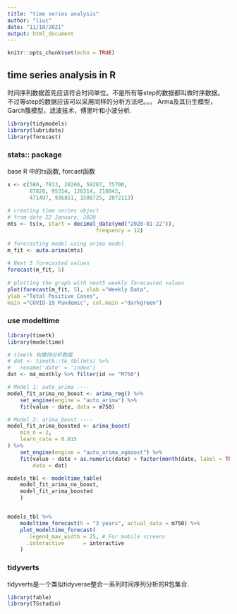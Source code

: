 ```yaml
---
title: "time series analysis"
author: "liuc"
date: "11/18/2021"
output: html_document
---
```


```r
knitr::opts_chunk$set(echo = TRUE)
```

## time series analysis in R

时间序列数据首先应该符合时间单位。不是所有等step的数据都叫做时序数据。不过等step的数据应该可以采用同样的分析方法吧。。。
Arma及其衍生模型，Garch簇模型，滤波技术，傅里叶和小波分析.

```r
library(tidymodels)
library(lubridate)
library(forecast)
```


### stats:: package
base R 中的ts函数, forcast函数

```r
x <- c(580, 7813, 28266, 59287, 75700,
       87820, 95314, 126214, 218843, 
       471497, 936851, 1508725, 2072113)
  
# creating time series object
# from date 22 January, 2020
mts <- ts(x, start = decimal_date(ymd("2020-01-22")),
                            frequency = 12)
   
# forecasting model using arima model
m_fit <- auto.arima(mts)
   
# Next 5 forecasted values
forecast(m_fit, 5)
   
# plotting the graph with next5 weekly forecasted values
plot(forecast(m_fit, 5), xlab ="Weekly Data",
ylab ="Total Positive Cases",
main ="COVID-19 Pandemic", col.main ="darkgreen")
```

### use modeltime

```r
library(timetk)
library(modeltime)
```

```r
# timetk 构建待分析数据
# dat <- timetk::tk_tbl(mts) %>%
#   rename('date' = 'index')
dat <- m4_monthly %>% filter(id == "M750")

# Model 1: auto_arima ----
model_fit_arima_no_boost <- arima_reg() %>%
    set_engine(engine = "auto_arima") %>%
    fit(value ~ date, data = m750)

# Model 2: arima_boost ----
model_fit_arima_boosted <- arima_boost(
    min_n = 2,
    learn_rate = 0.015
) %>%
    set_engine(engine = "auto_arima_xgboost") %>%
    fit(value ~ date + as.numeric(date) + factor(month(date, label = TRUE), ordered = F),
        data = dat)

models_tbl <- modeltime_table(
    model_fit_arima_no_boost,
    model_fit_arima_boosted
    )


models_tbl %>%
    modeltime_forecast(h = "3 years", actual_data = m750) %>%
    plot_modeltime_forecast(
      .legend_max_width = 25, # For mobile screens
      .interactive      = interactive
    )

```


### tidyverts

tidyverts是一个类似tidyverse整合一系列时间序列分析的R包集合.

```r
library(fable)
library(TSstudio)
```







